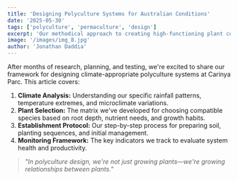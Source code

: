 ```yaml
---
title: 'Designing Polyculture Systems for Australian Conditions'
date: '2025-05-30'
tags: ['polyculture', 'permaculture', 'design']
excerpt: 'Our methodical approach to creating high-functioning plant communities that work with our unique climate and soil conditions.'
image: '/images/img_8.jpg'
author: 'Jonathan Daddia'
---
```


After months of research, planning, and testing, we're excited to share our framework for designing climate-appropriate polyculture systems at Carinya Parc. This article covers:

1. **Climate Analysis:** Understanding our specific rainfall patterns, temperature extremes, and microclimate variations.
2. **Plant Selection:** The matrix we've developed for choosing compatible species based on root depth, nutrient needs, and growth habits.
3. **Establishment Protocol:** Our step-by-step process for preparing soil, planting sequences, and initial management.
4. **Monitoring Framework:** The key indicators we track to evaluate system health and productivity.

> _"In polyculture design, we're not just growing plants—we're growing relationships between plants."_
